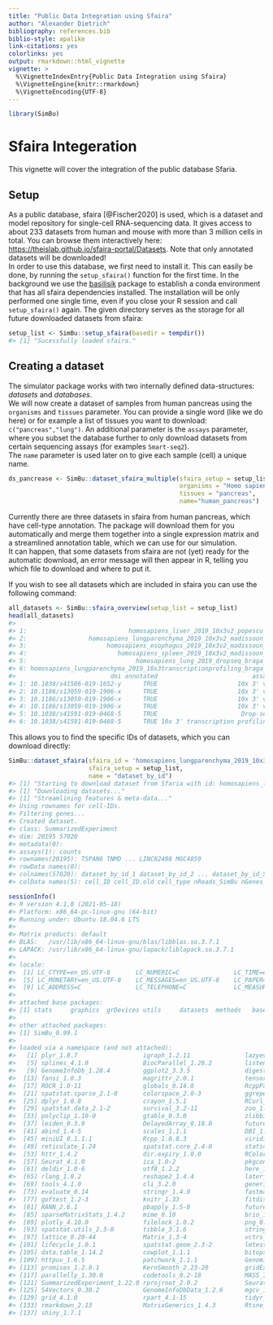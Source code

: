 ```yaml
---
title: "Public Data Integration using Sfaira"
author: "Alexander Dietrich"
bibliography: references.bib
biblio-style: apalike
link-citations: yes
colorlinks: yes
output: rmarkdown::html_vignette
vignette: >
  %\VignetteIndexEntry{Public Data Integration using Sfaira}
  %\VignetteEngine{knitr::rmarkdown}
  %\VignetteEncoding{UTF-8}
---
```





```r
library(SimBu)
```

# Sfaira Integeration

This vignette will cover the integration of the public database Sfaria. \


## Setup

As a public database, sfaira [@Fischer2020] is used, which is a dataset and model repository for single-cell RNA-sequencing
data. It gives access to about 233 datasets from human and mouse with more than 3 million cells in total. 
You can browse them interactively here: [https://theislab.github.io/sfaira-portal/Datasets](https://theislab.github.io/sfaira-portal/Datasets). Note that only annotated datasets will be downloaded! \
In order to use this database, we first need to install it. This can easily be done, by running the `setup_sfaira()` function for the first time. In the background we use the [basilisik](https://bioconductor.org/packages/release/bioc/html/basilisk.utils.html) package to establish a conda environment that has all sfaira dependencies installed. The installation will be only performed one single time, even if you close your R session and call `setup_sfaira()` again. The given directory serves as the storage for all future downloaded datasets from sfaira:



```r
setup_list <- SimBu::setup_sfaira(basedir = tempdir())
#> [1] "Sucessfully loaded sfaira."
```

## Creating a dataset

The simulator package works with two internally defined data-structures: *datasets* and *databases*. \
We will now create a dataset of samples from human pancreas using the `organisms` and `tissues` parameter.
You can provide a single word (like we do here) or for example a list of tissues
you want to download: `c("pancreas","lung")`. An additional parameter is the `assays` parameter,
where you subset the database further to only download datasets from certain sequencing
assays (for examples `Smart-seq2`). \
The `name` parameter is used later on to give each sample (cell) a unique name.


```r
ds_pancrease <- SimBu::dataset_sfaira_multiple(sfaira_setup = setup_list,
                                               organisms = "Homo sapiens", 
                                               tissues = "pancreas", 
                                               name="human_pancreas")
```

Currently there are three datasets in sfaira from human pancreas, which have cell-type annotation.
The package will download them for you automatically and merge them together into a single expression
matrix and a streamlined annotation table, which we can use for our simulation. \
It can happen, that some datasets from sfaira are not (yet) ready for the automatic download,
an error message will then appear in R, telling you which file to download and where to put it. \

If you wish to see all datasets which are included in sfaira you can use the following command:

```r
all_datasets <- SimBu::sfaira_overview(setup_list = setup_list)
head(all_datasets)
#>                                                                                                id    author
#> 1:                            homosapiens_liver_2019_10x3v2_popescu_001_10.1038/s41586-019-1652-y   Popescu
#> 2:                 homosapiens_lungparenchyma_2019_10x3v2_madissoon_001_10.1186/s13059-019-1906-x Madissoon
#> 3:                      homosapiens_esophagus_2019_10x3v2_madissoon_002_10.1186/s13059-019-1906-x Madissoon
#> 4:                         homosapiens_spleen_2019_10x3v2_madissoon_003_10.1186/s13059-019-1906-x Madissoon
#> 5:                              homosapiens_lung_2019_dropseq_braga_001_10.1038/s41591-019-0468-5     Braga
#> 6: homosapiens_lungparenchyma_2019_10x3transcriptionprofiling_braga_001_10.1038/s41591-019-0468-5     Braga
#>                          doi annotated                          assay           organ     organism
#> 1: 10.1038/s41586-019-1652-y      TRUE                      10x 3' v2           liver Homo sapiens
#> 2: 10.1186/s13059-019-1906-x      TRUE                      10x 3' v2 lung parenchyma Homo sapiens
#> 3: 10.1186/s13059-019-1906-x      TRUE                      10x 3' v2       esophagus Homo sapiens
#> 4: 10.1186/s13059-019-1906-x      TRUE                      10x 3' v2          spleen Homo sapiens
#> 5: 10.1038/s41591-019-0468-5      TRUE                       Drop-seq            lung Homo sapiens
#> 6: 10.1038/s41591-019-0468-5      TRUE 10x 3' transcription profiling lung parenchyma Homo sapiens
```

This allows you to find the specific IDs of datasets, which you can download directly:


```r
SimBu::dataset_sfaira(sfaira_id = 'homosapiens_lungparenchyma_2019_10x3v2_madissoon_001_10.1186/s13059-019-1906-x',
                      sfaira_setup = setup_list,
                      name = "dataset_by_id")
#> [1] "Starting to download dataset from Sfaria with id: homosapiens_lungparenchyma_2019_10x3v2_madissoon_001_10.1186/s13059-019-1906-x"
#> [1] "Downloading datasets..."
#> [1] "Streamlining features & meta-data..."
#> Using rownames for cell-IDs.
#> Filtering genes...
#> Created dataset.
#> class: SummarizedExperiment 
#> dim: 20195 57020 
#> metadata(0):
#> assays(1): counts
#> rownames(20195): TSPAN6 TNMD ... LINC02498 MGC4859
#> rowData names(0):
#> colnames(57020): dataset_by_id_1 dataset_by_id_2 ... dataset_by_id_57019 dataset_by_id_57020
#> colData names(5): cell_ID cell_ID.old cell_type nReads_SimBu nGenes_SimBu
```



```r
sessionInfo()
#> R version 4.1.0 (2021-05-18)
#> Platform: x86_64-pc-linux-gnu (64-bit)
#> Running under: Ubuntu 18.04.6 LTS
#> 
#> Matrix products: default
#> BLAS:   /usr/lib/x86_64-linux-gnu/blas/libblas.so.3.7.1
#> LAPACK: /usr/lib/x86_64-linux-gnu/lapack/liblapack.so.3.7.1
#> 
#> locale:
#>  [1] LC_CTYPE=en_US.UTF-8       LC_NUMERIC=C               LC_TIME=en_US.UTF-8        LC_COLLATE=en_US.UTF-8    
#>  [5] LC_MONETARY=en_US.UTF-8    LC_MESSAGES=en_US.UTF-8    LC_PAPER=en_US.UTF-8       LC_NAME=C                 
#>  [9] LC_ADDRESS=C               LC_TELEPHONE=C             LC_MEASUREMENT=en_US.UTF-8 LC_IDENTIFICATION=C       
#> 
#> attached base packages:
#> [1] stats     graphics  grDevices utils     datasets  methods   base     
#> 
#> other attached packages:
#> [1] SimBu_0.99.1
#> 
#> loaded via a namespace (and not attached):
#>   [1] plyr_1.8.7                  igraph_1.2.11               lazyeval_0.2.2              proxyC_0.2.4               
#>   [5] splines_4.1.0               BiocParallel_1.26.2         listenv_0.8.0               scattermore_0.8            
#>   [9] GenomeInfoDb_1.28.4         ggplot2_3.3.5               digest_0.6.27               htmltools_0.5.2            
#>  [13] fansi_1.0.3                 magrittr_2.0.1              tensor_1.5                  cluster_2.1.2              
#>  [17] ROCR_1.0-11                 globals_0.14.0              RcppParallel_5.1.5          matrixStats_0.61.0         
#>  [21] spatstat.sparse_2.1-0       colorspace_2.0-3            ggrepel_0.9.1               xfun_0.30                  
#>  [25] dplyr_1.0.8                 crayon_1.5.1                RCurl_1.98-1.6              jsonlite_1.7.2             
#>  [29] spatstat.data_2.1-2         survival_3.2-11             zoo_1.8-9                   glue_1.6.2                 
#>  [33] polyclip_1.10-0             gtable_0.3.0                zlibbioc_1.38.0             XVector_0.32.0             
#>  [37] leiden_0.3.9                DelayedArray_0.18.0         future.apply_1.8.1          BiocGenerics_0.38.0        
#>  [41] abind_1.4-5                 scales_1.1.1                DBI_1.1.2                   spatstat.random_2.1-0      
#>  [45] miniUI_0.1.1.1              Rcpp_1.0.8.3                viridisLite_0.4.0           xtable_1.8-4               
#>  [49] reticulate_1.24             spatstat.core_2.4-0         stats4_4.1.0                htmlwidgets_1.5.4          
#>  [53] httr_1.4.2                  dir.expiry_1.0.0            RColorBrewer_1.1-2          ellipsis_0.3.2             
#>  [57] Seurat_4.1.0                ica_1.0-2                   pkgconfig_2.0.3             uwot_0.1.11                
#>  [61] deldir_1.0-6                utf8_1.2.2                  here_1.0.1                  tidyselect_1.1.2           
#>  [65] rlang_1.0.2                 reshape2_1.4.4              later_1.3.0                 munsell_0.5.0              
#>  [69] tools_4.1.0                 cli_3.2.0                   generics_0.1.2              ggridges_0.5.3             
#>  [73] evaluate_0.14               stringr_1.4.0               fastmap_1.1.0               yaml_2.3.5                 
#>  [77] goftest_1.2-3               knitr_1.33                  fitdistrplus_1.1-8          purrr_0.3.4                
#>  [81] RANN_2.6.1                  pbapply_1.5-0               future_1.24.0               nlme_3.1-152               
#>  [85] sparseMatrixStats_1.4.2     mime_0.10                   brio_1.1.3                  compiler_4.1.0             
#>  [89] plotly_4.10.0               filelock_1.0.2              png_0.1-7                   testthat_3.1.2             
#>  [93] spatstat.utils_2.3-0        tibble_3.1.6                stringi_1.6.1               basilisk.utils_1.4.0       
#>  [97] lattice_0.20-44             Matrix_1.3-4                vctrs_0.3.8                 pillar_1.7.0               
#> [101] lifecycle_1.0.1             spatstat.geom_2.3-2         lmtest_0.9-40               RcppAnnoy_0.0.19           
#> [105] data.table_1.14.2           cowplot_1.1.1               bitops_1.0-7                irlba_2.3.5                
#> [109] httpuv_1.6.5                patchwork_1.1.1             GenomicRanges_1.44.0        R6_2.5.1                   
#> [113] promises_1.2.0.1            KernSmooth_2.23-20          gridExtra_2.3               IRanges_2.26.0             
#> [117] parallelly_1.30.0           codetools_0.2-18            MASS_7.3-54                 assertthat_0.2.1           
#> [121] SummarizedExperiment_1.22.0 rprojroot_2.0.2             SeuratObject_4.0.4          sctransform_0.3.3          
#> [125] S4Vectors_0.30.2            GenomeInfoDbData_1.2.6      mgcv_1.8-36                 parallel_4.1.0             
#> [129] grid_4.1.0                  rpart_4.1-15                tidyr_1.2.0                 basilisk_1.4.0             
#> [133] rmarkdown_2.13              MatrixGenerics_1.4.3        Rtsne_0.15                  Biobase_2.52.0             
#> [137] shiny_1.7.1
```
